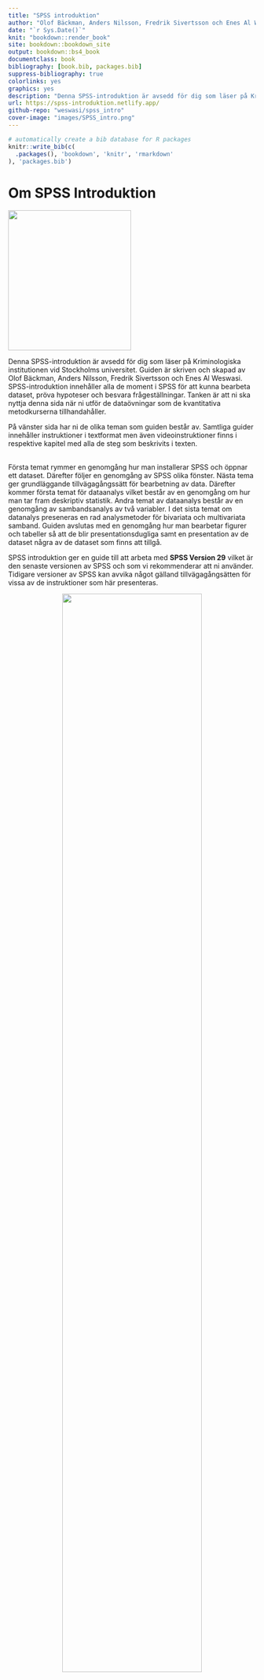```yaml
--- 
title: "SPSS introduktion"
author: "Olof Bäckman, Anders Nilsson, Fredrik Sivertsson och Enes Al Weswasi"
date: "`r Sys.Date()`"
knit: "bookdown::render_book"
site: bookdown::bookdown_site
output: bookdown::bs4_book
documentclass: book
bibliography: [book.bib, packages.bib]
suppress-bibliography: true
colorlinks: yes
graphics: yes
description: "Denna SPSS-introduktion är avsedd för dig som läser på Kriminologiska institutionen vid Stockholms universitet."
url: https://spss-introduktion.netlify.app/
github-repo: "weswasi/spss_intro"
cover-image: "images/SPSS_intro.png"
---
```


```r
# automatically create a bib database for R packages
knitr::write_bib(c(
  .packages(), 'bookdown', 'knitr', 'rmarkdown'
), 'packages.bib')
```

# Om SPSS Introduktion {-}

<img src="images/SPSS_intro.png" width="250" height="285" class="cover"/><p>Denna SPSS-introduktion är avsedd för dig som läser på Kriminologiska institutionen vid Stockholms universitet. Guiden är skriven och skapad av Olof Bäckman, Anders Nilsson, Fredrik Sivertsson och Enes Al Weswasi. SPSS-introduktion innehåller alla de moment i SPSS för att kunna bearbeta dataset, pröva hypoteser och besvara frågeställningar. Tanken är att ni ska nyttja denna sida när ni utför de dataövningar som de kvantitativa metodkurserna tillhandahåller.

På vänster sida har ni de olika teman som guiden består av. Samtliga guider innehåller instruktioner i textformat men även videoinstruktioner finns i respektive kapitel med alla de steg som beskrivits i texten.</p>
<br>
Första temat rymmer en genomgång hur man installerar SPSS och öppnar ett dataset. Därefter följer en genomgång av SPSS olika fönster. Nästa tema ger grundläggande tillvägagångssätt för bearbetning av data. Därefter kommer första temat för dataanalys vilket består av en genomgång om hur man tar fram deskriptiv statistik. Andra temat av dataanalys består av en genomgång av sambandsanalys av två variabler. I det sista temat om datanalys preseneras en rad analysmetoder för bivariata och multivariata samband. Guiden avslutas med en genomgång hur man bearbetar figurer och tabeller så att de blir presentationsdugliga samt en presentation av de dataset några av de dataset som finns att tillgå.

SPSS introduktion ger en guide till att arbeta med **SPSS Version 29** vilket är den senaste versionen av SPSS och som vi rekommenderar att ni använder. Tidigare versioner av SPSS kan avvika något gälland tillvägagångsätten för vissa av de instruktioner som här presenteras.

<center><img src="images/animation.gif" width="75%" height="75%"/></center><br>

Om ni hittar något fel eller har förbättrningsförslag får ni mer än gärna mejla de till <a href = "mailto: enes.al.weswasi@criminology.su.se">enes.al.weswasi@criminology.su.se</a>.
